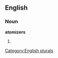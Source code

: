 
==English==

===Noun===
'''atomizers'''

# {{plural of|[[atomizer]]}}

[[Category:English plurals]]